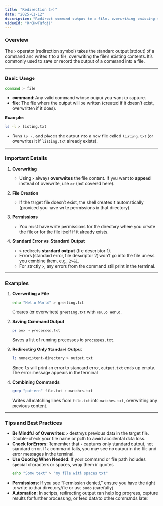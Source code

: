 ```yaml
---
title: "Redirection (>)"
date: "2025-01-12"
description: "Redirect command output to a file, overwriting existing content."
videoId: "RrOHwTQfqjI"
---
```


### Overview

The `>` operator (redirection symbol) takes the standard output (stdout) of a command and writes it to a file, overwriting the file’s existing contents. It’s commonly used to save or record the output of a command into a file.

---

### Basic Usage

```bash
command > file
```

- **command**: Any valid command whose output you want to capture.
- **file**: The file where the output will be written (created if it doesn’t exist, overwritten if it does).

**Example**:
```bash
ls -l > listing.txt
```
- Runs `ls -l` and places the output into a new file called `listing.txt` (or overwrites it if `listing.txt` already exists).

---

### Important Details

1. **Overwriting**  
   - Using `>` always **overwrites** the file content. If you want to **append** instead of overwrite, use `>>` (not covered here).

2. **File Creation**  
   - If the target file doesn’t exist, the shell creates it automatically (provided you have write permissions in that directory).

3. **Permissions**  
   - You must have write permissions for the directory where you create the file or for the file itself if it already exists.

4. **Standard Error vs. Standard Output**  
   - `>` redirects **standard output** (file descriptor 1).  
   - Errors (standard error, file descriptor 2) won’t go into the file unless you combine them, e.g., `2>&1`.  
   - For strictly `>`, any errors from the command still print in the terminal.

---

### Examples

1. **Overwriting a File**  
   ```bash
   echo "Hello World" > greeting.txt
   ```
   Creates (or overwrites) `greeting.txt` with `Hello World`.

2. **Saving Command Output**  
   ```bash
   ps aux > processes.txt
   ```
   Saves a list of running processes to `processes.txt`.

3. **Redirecting Only Standard Output**  
   ```bash
   ls nonexistent-directory > output.txt
   ```
   Since `ls` will print an error to standard error, `output.txt` ends up empty. The error message appears in the terminal.

4. **Combining Commands**  
   ```bash
   grep "pattern" file.txt > matches.txt
   ```
   Writes all matching lines from `file.txt` into `matches.txt`, overwriting any previous content.

---

### Tips and Best Practices

- **Be Mindful of Overwrites**: `>` destroys previous data in the target file. Double-check your file name or path to avoid accidental data loss.
- **Check for Errors**: Remember that `>` captures only standard output, not standard error. If a command fails, you may see no output in the file and error messages in the terminal.
- **Use Quoting When Needed**: If your command or file path includes special characters or spaces, wrap them in quotes:
  ```bash
  echo "Some text" > "my file with spaces.txt"
  ```
- **Permissions**: If you see “Permission denied,” ensure you have the right to write to that directory/file or use `sudo` (carefully).
- **Automation**: In scripts, redirecting output can help log progress, capture results for further processing, or feed data to other commands later.